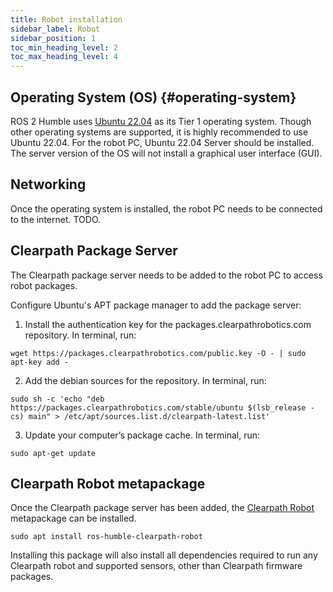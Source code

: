 ```yaml
---
title: Robot installation
sidebar_label: Robot
sidebar_position: 1
toc_min_heading_level: 2
toc_max_heading_level: 4
---
```


## Operating System (OS) {#operating-system}

ROS 2 Humble uses [Ubuntu 22.04](https://releases.ubuntu.com/jammy/) as its Tier 1 operating system. Though other operating systems are supported,
it is highly recommended to use Ubuntu 22.04. For the robot PC, Ubuntu 22.04 Server should be installed. The server version of the OS will not install a
graphical user interface (GUI).

## Networking

Once the operating system is installed, the robot PC needs to be connected to the internet. TODO.

## Clearpath Package Server

The Clearpath package server needs to be added to the robot PC to access robot packages.

Configure Ubuntu's APT package manager to add the package server:

1. Install the authentication key for the packages.clearpathrobotics.com repository. In terminal, run:

```
wget https://packages.clearpathrobotics.com/public.key -O - | sudo apt-key add -
```

2. Add the debian sources for the repository. In terminal, run:

```
sudo sh -c 'echo "deb https://packages.clearpathrobotics.com/stable/ubuntu $(lsb_release -cs) main" > /etc/apt/sources.list.d/clearpath-latest.list'
```

3. Update your computer’s package cache. In terminal, run:

```
sudo apt-get update
```

## Clearpath Robot metapackage

Once the Clearpath package server has been added, the [Clearpath Robot](https://github.com/clearpathrobotics/clearpath_robot) metapackage can be installed.

```
sudo apt install ros-humble-clearpath-robot
```

Installing this package will also install all dependencies required to run any Clearpath robot and supported sensors, other than Clearpath firmware packages.